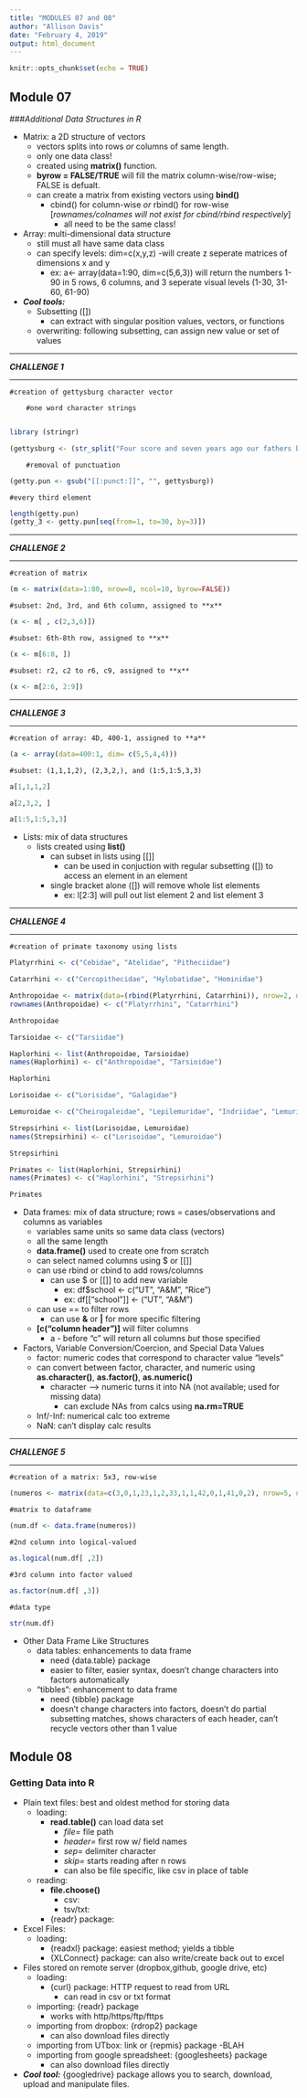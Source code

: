 ```yaml
---
title: "MODULES 07 and 08"
author: "Allison Davis"
date: "February 4, 2019"
output: html_document
---
```


```r
knitr::opts_chunk$set(echo = TRUE)
```

## Module 07
###*Additional Data Structures in R*

* Matrix: a 2D structure of vectors
    + vectors splits into rows *or* columns of same length.
    + only one data class! 
    + created using **matrix()** function.
    + **byrow = FALSE/TRUE** will fill the matrix column-wise/row-wise; FALSE is defualt.
    + can create a matrix from existing vectors using **bind()**
        - cbind() for column-wise *or* rbind() for row-wise
            [*rownames/colnames will not exist for cbind/rbind respectively*]
            - all need to be the same class!


* Array: multi-dimensional data structure
    + still must all have same data class
    + can specify levels: dim=c(x,y,z)
        -will create z seperate matrices of dimensions x and y
        - ex: a<- array(data=1:90, dim=c(5,6,3)) will return the numbers 1-90 in 5 rows, 6 columns, and 3 seperate visual levels (1-30, 31-60, 61-90)
        
* ***Cool tools:*** 
    + Subsetting ([])
        - can extract with singular position values, vectors, or functions
    + overwriting: following subsetting, can assign new value or set of values
    
***
***CHALLENGE 1***

***
   
    #creation of gettysburg character vector
        
        #one word character strings
        
```r
library (stringr)

(gettysburg <- (str_split("Four score and seven years ago our fathers brought forth on this continent, a new nation, conceived in Liberty, and dedicated to the proposition that all men are created equal.", " ", simplify = TRUE)))

```
        #removal of punctuation
```r
(getty.pun <- gsub("[[:punct:]]", "", gettysburg))

```

    #every third element
    
```r
length(getty.pun)
(getty_3 <- getty.pun[seq(from=1, to=30, by=3)])

```

***
***CHALLENGE 2***

***

    #creation of matrix
```r
(m <- matrix(data=1:80, nrow=8, ncol=10, byrow=FALSE))

```
    #subset: 2nd, 3rd, and 6th column, assigned to **x**
```r
(x <- m[ , c(2,3,6)])

```
    #subset: 6th-8th row, assigned to **x**
```r
(x <- m[6:8, ])

```
    #subset: r2, c2 to r6, c9, assigned to **x**
```r
(x <- m[2:6, 2:9])

```


***
***CHALLENGE 3***

***

    #creation of array: 4D, 400-1, assigned to **a**
```r
(a <- array(data=400:1, dim= c(5,5,4,4)))

```
    #subset: (1,1,1,2), (2,3,2,), and (1:5,1:5,3,3)
```r
a[1,1,1,2]

a[2,3,2, ]

a[1:5,1:5,3,3]

```

* Lists: mix of data structures
    + lists created using **list()**
        - can subset in lists using [[]]
            - can be used in conjuction with regular subsetting ([]) to access an element in an element
        - single bracket alone ([]) will remove whole list elements
            - ex: l[2:3] will pull out list element 2 and list element 3

***
***CHALLENGE 4***

***

    #creation of primate taxonomy using lists

```r
Platyrrhini <- c("Cebidae", "Atelidae", "Pitheciidae")

Catarrhini <- c("Cercopithecidae", "Hylobatidae", "Hominidae")

Anthropoidae <- matrix(data=(rbind(Platyrrhini, Catarrhini)), nrow=2, ncol=3, byrow=FALSE)
rownames(Anthropoidae) <- c("Platyrrhini", "Catarrhini")

Anthropoidae

Tarsioidae <- c("Tarsiidae")

Haplorhini <- list(Anthropoidae, Tarsioidae)
names(Haplorhini) <- c("Anthropoidae", "Tarsioidae")

Haplorhini

Lorisoidae <- c("Lorisidae", "Galagidae")

Lemuroidae <- c("Cheirogaleidae", "Lepilemuridae", "Indriidae", "Lemuridae", "Daubentoniidae")

Strepsirhini <- list(Lorisoidae, Lemuroidae)
names(Strepsirhini) <- c("Lorisoidae", "Lemuroidae")

Strepsirhini

Primates <- list(Haplorhini, Strepsirhini)
names(Primates) <- c("Haplorhini", "Strepsirhini")

Primates

```

* Data frames: mix of data structure; rows = cases/observations and columns as variables 
    + variables same units so same data class (vectors)
    + all the same length
    + **data.frame()** used to create one from scratch
    + can select named columns using $ or [[]]
    + can use rbind or cbind to add rows/columns
        - can use $ or [[]] to add new variable
            - ex: df$school <- c("UT", "A&M", "Rice")
            - ex: df[["school"]] <- ("UT", "A&M")
    + can use == to filter rows
        - can use **&** or **|** for more specific filtering
    + **[c("column header")]** will filter columns
        - a *-* before "c" will return all columns *but* those specified
        
* Factors, Variable Conversion/Coercion, and Special Data Values
    + factor: numeric codes that correspond to character value "levels"
    + can convert between factor, character, and numeric using **as.character()**, **as.factor()**, **as.numeric()**
        - character --> numeric turns it into NA (not available; used for missing data)
            - can exclude NAs from calcs using **na.rm=TRUE**
    + Inf/-Inf: numerical calc too extreme
    + NaN: can't display calc results
    
***
***CHALLENGE 5***

***

    #creation of a matrix: 5x3, row-wise
```r
(numeros <- matrix(data=c(3,0,1,23,1,2,33,1,1,42,0,1,41,0,2), nrow=5, ncol=3, byrow=TRUE))

```
    #matrix to dataframe
```r
(num.df <- data.frame(numeros))

```
    #2nd column into logical-valued
```r
as.logical(num.df[ ,2])

```
    #3rd column into factor valued
```r
as.factor(num.df[ ,3])

```
    #data type
```r
str(num.df)

```
* Other Data Frame Like Structures
    + data tables: enhancements to data frame
        - need {data.table} package
        - easier to filter, easier syntax, doesn't change characters into factors automatically
    + "tibbles": enhancement to data frame
        - need {tibble} package
        - doesn't change characters into factors, doesn't do partial subsetting matches, shows characters of each header, can't recycle vectors other than 1 value



## Module 08
### Getting Data into R

* Plain text files: best and oldest method for storing data
    + loading: 
        - **read.table()** can load data set
            - *file=* file path
            - *header=*  first row w/ field names
            - *sep=* delimiter character
            - *skip=* starts reading after n rows
            - can also be file specific, like csv in place of table
    + reading:
        - **file.choose()** 
            - csv:
            - tsv/txt:
        - {readr} package:

* Excel Files:
    + loading:
        - {readxl} package: easiest method; yields a tibble
        - {XLConnect} package: can also write/create back out to excel

* Files stored on remote server (dropbox,github, google drive, etc)
    + loading: 
        - {curl} package: HTTP request to read from URL
            - can read in csv or txt format
    + importing: {readr} package
        - works with http/https/ftp/fttps
    + importing from dropbox: {rdrop2} package
        - can also download files directly
    + importing from UTbox: link or {repmis} package
        -BLAH
    + importing from google spreadsheet: {googlesheets} package
        - can also download files directly
* ***Cool tool:*** {googledrive} package allows you to search, download, upload and manipulate files.


    
